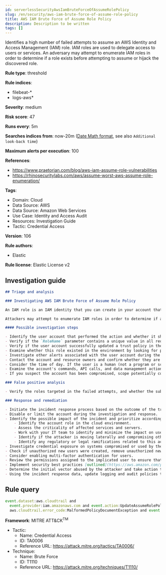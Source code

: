 ```yaml
---
id: serverlessSecurityAwsIamBruteForceOfAssumeRolePolicy
slug: /en/security/aws-iam-brute-force-of-assume-role-policy
title: AWS IAM Brute Force of Assume Role Policy
description: Description to be written
tags: []
---
```


<div id="aws-iam-brute-force-of-assume-role-policy"></div>

Identifies a high number of failed attempts to assume an AWS Identity and Access Management (IAM) role. IAM roles are used to delegate access to users or services. An adversary may attempt to enumerate IAM roles in order to determine if a role exists before attempting to assume or hijack the discovered role.

**Rule type**: threshold

**Rule indices**: 

* filebeat-*
* logs-aws*

**Severity**: medium

**Risk score**: 47

**Runs every**: 5m

**Searches indices from**: now-20m ([Date Math format](((ref))/common-options.html#date-math), see also <DocLink id="serverlessSecurityRulesUiCreate" section="set-the-rules-schedule">`Additional look-back time`</DocLink>)

**Maximum alerts per execution**: 100

**References**: 

* https://www.praetorian.com/blog/aws-iam-assume-role-vulnerabilities
* https://rhinosecuritylabs.com/aws/assume-worst-aws-assume-role-enumeration/

**Tags**: 

* Domain: Cloud
* Data Source: AWS
* Data Source: Amazon Web Services
* Use Case: Identity and Access Audit
* Resources: Investigation Guide
* Tactic: Credential Access

**Version**: 106

**Rule authors**: 

* Elastic

**Rule license**: Elastic License v2

## Investigation guide

```markdown
## Triage and analysis

### Investigating AWS IAM Brute Force of Assume Role Policy

An IAM role is an IAM identity that you can create in your account that has specific permissions. An IAM role is similar to an IAM user, in that it is an AWS identity with permission policies that determine what the identity can and cannot do in AWS. However, instead of being uniquely associated with one person, a role is intended to be assumable by anyone who needs it. Also, a role does not have standard long-term credentials such as a password or access keys associated with it. Instead, when you assume a role, it provides you with temporary security credentials for your role session.

Attackers may attempt to enumerate IAM roles in order to determine if a role exists before attempting to assume or hijack the discovered role.

#### Possible investigation steps

- Identify the user account that performed the action and whether it should perform this kind of action.
- Verify if the `RoleName` parameter contains a unique value in all requests or if the activity is potentially a brute force attack.
- Verify if the user account successfully updated a trust policy in the last 24 hours.
- Examine whether this role existed in the environment by looking for past occurrences in your logs.
- Investigate other alerts associated with the user account during the past 48 hours.
- Contact the account and resource owners and confirm whether they are aware of this activity.
- Consider the time of day. If the user is a human (not a program or script), did the activity take place during a normal time of day?
- Examine the account's commands, API calls, and data management actions in the last 24 hours.
- If you suspect the account has been compromised, scope potentially compromised assets by tracking servers, services, and data accessed by the account in the last 24 hours.

### False positive analysis

- Verify the roles targeted in the failed attempts, and whether the subject role previously existed in the environment. If only one role was targeted in the requests and that role previously existed, it may be a false positive, since automations can continue targeting roles that existed in the environment in the past and cause false positives (FPs).

### Response and remediation

- Initiate the incident response process based on the outcome of the triage.
- Disable or limit the account during the investigation and response.
- Identify the possible impact of the incident and prioritize accordingly; the following actions can help you gain context:
    - Identify the account role in the cloud environment.
    - Assess the criticality of affected services and servers.
    - Work with your IT team to identify and minimize the impact on users.
    - Identify if the attacker is moving laterally and compromising other accounts, servers, or services.
    - Identify any regulatory or legal ramifications related to this activity.
- Investigate credential exposure on systems compromised or used by the attacker to ensure all compromised accounts are identified. Reset passwords or delete API keys as needed to revoke the attacker's access to the environment. Work with your IT teams to minimize the impact on business operations during these actions.
- Check if unauthorized new users were created, remove unauthorized new accounts, and request password resets for other IAM users.
- Consider enabling multi-factor authentication for users.
- Review the permissions assigned to the implicated user to ensure that the least privilege principle is being followed.
- Implement security best practices [outlined](https://aws.amazon.com/premiumsupport/knowledge-center/security-best-practices/) by AWS.
- Determine the initial vector abused by the attacker and take action to prevent reinfection via the same vector.
- Using the incident response data, update logging and audit policies to improve the mean time to detect (MTTD) and the mean time to respond (MTTR).
```

## Rule query

```js
event.dataset:aws.cloudtrail and
  event.provider:iam.amazonaws.com and event.action:UpdateAssumeRolePolicy and
  aws.cloudtrail.error_code:MalformedPolicyDocumentException and event.outcome:failure

```

**Framework**: MITRE ATT&CK<sup>TM</sup>

* Tactic:
    * Name: Credential Access
    * ID: TA0006
    * Reference URL: https://attack.mitre.org/tactics/TA0006/
* Technique:
    * Name: Brute Force
    * ID: T1110
    * Reference URL: https://attack.mitre.org/techniques/T1110/

